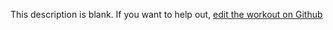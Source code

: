 
  This description is blank. If you want to help out, [edit the workout on Github](https://www.github.com/LiftArcade/exercises/blob/main/exercises/decline-bench-press-description.mdx)